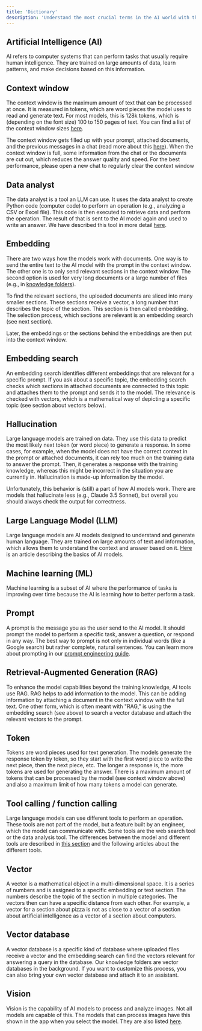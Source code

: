 ```yaml
---
title: 'Dictionary'
description: 'Understand the most crucial terms in the AI world with this guide.'
---
```


## Artificial Intelligence (AI)

AI refers to computer systems that can perform tasks that usually require human intelligence. They are trained on large amounts of data, learn patterns, and make decisions based on this information.

## Context window

The context window is the maximum amount of text that can be processed at once. It is measured in tokens, which are word pieces the model uses to read and generate text. For most models, this is 128k tokens, which is (depending on the font size) 100 to 150 pages of text. You can find a list of the context window sizes [here](/resources/models#context-window-sizes).

The context window gets filled up with your prompt, attached documents, and the previous messages in a chat (read more about this [here](/resources/basics#influencing-the-output-of-a-response)). When the context window is full, some information from the chat or the documents are cut out, which reduces the answer quality and speed.
<Tip>For the best performance, please open a new chat to regularly clear the context window</Tip>

## Data analyst

The data analyst is a tool an LLM can use. It uses the data analyst to create Python code (computer code) to perform an operation (e.g., analyzing a CSV or Excel file). This code is then executed to retrieve data and perform the operation. The result of that is sent to the AI model again and used to write an answer. We have described this tool in more detail [here](https://docs.langdock.com/product/chat/data-analysis).

## Embedding

There are two ways how the models work with documents. One way is to send the entire text to the AI model with the prompt in the context window. The other one is to only send relevant sections in the context window. The second option is used for very long documents or a large number of files (e.g., in [knowledge folders](https://docs.langdock.com/settings/knowledge-folders/introduction)).

To find the relevant sections, the uploaded documents are sliced into many smaller sections. These sections receive a vector, a long number that describes the topic of the section. This section is then called embedding. The selection process, which sections are relevant is an embedding search (see next section).

Later, the embeddings or the sections behind the embeddings are then put into the context window.

## Embedding search

An embedding search identifies different embeddings that are relevant for a specific prompt. If you ask about a specific topic, the embedding search checks which sections in attached documents are connected to this topic and attaches them to the prompt and sends it to the model. The relevance is checked with vectors, which is a mathematical way of depicting a specific topic (see section about vectors below).

## Hallucination

Large language models are trained on data. They use this data to predict the most likely next token (or word piece) to generate a response. In some cases, for example, when the model does not have the correct context in the prompt or attached documents, it can rely too much on the training data to answer the prompt. Then, it generates a response with the training knowledge, whereas this might be incorrect in the situation you are currently in. Hallucination is made-up information by the model.

Unfortunately, this behavior is (still) a part of how AI models work. There are models that hallucinate less (e.g., Claude 3.5 Sonnet), but overall you should always check the output for correctness.

## Large Language Model (LLM)

Large language models are AI models designed to understand and generate human language. They are trained on large amounts of text and information, which allows them to understand the context and answer based on it. [Here](https://docs.langdock.com/resources/basics) is an article describing the basics of AI models.

## Machine learning (ML)

Machine learning is a subset of AI where the performance of tasks is improving over time because the AI is learning how to better perform a task.

## Prompt

A prompt is the message you as the user send to the AI model. It should prompt the model to perform a specific task, answer a question, or respond in any way. The best way to prompt is not only in individual words (like a Google search) but rather complete, natural sentences. You can learn more about prompting in our [prompt engineering guide](https://docs.langdock.com/resources/prompt-elements).

## Retrieval-Augmented Generation (RAG)

To enhance the model capabilities beyond the training knowledge, AI tools use RAG. RAG helps to add information to the model. This can be adding information by attaching a document in the context window with the full text. One other form, which is often meant with "RAG," is using the embedding search (see above) to search a vector database and attach the relevant vectors to the prompt.

## Token

Tokens are word pieces used for text generation. The models generate the response token by token, so they start with the first word piece to write the next piece, then the next piece, etc. The longer a response is, the more tokens are used for generating the answer. There is a maximum amount of tokens that can be processed by the model (see context window above) and also a maximum limit of how many tokens a model can generate.

## Tool calling / function calling

Large language models can use different tools to perform an operation. These tools are not part of the model, but a feature built by an engineer, which the model can communicate with. Some tools are the web search tool or the data analysis tool. The differences between the model and different tools are described in [this section](https://docs.langdock.com/product/chat/without-tools) and the following articles about the different tools.

## Vector

A vector is a mathematical object in a multi-dimensional space. It is a series of numbers and is assigned to a specific embedding or text section. The numbers describe the topic of the section in multiple categories. The vectors then can have a specific distance from each other. For example, a vector for a section about pizza is not as close to a vector of a section about artificial intelligence as a vector of a section about computers.

## Vector database

A vector database is a specific kind of database where uploaded files receive a vector and the embedding search can find the vectors relevant for answering a query in the database. Our knowledge folders are vector databases in the background. If you want to customize this process, you can also bring your own vector database and attach it to an assistant.

## Vision

Vision is the capability of AI models to process and analyze images. Not all models are capable of this. The models that can process images have this shown in the app when you select the model. They are also listed [here](https://docs.langdock.com/product/chat/image-analysis).
